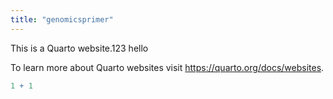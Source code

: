 ```yaml
---
title: "genomicsprimer"
---
```


This is a Quarto website.123 hello

To learn more about Quarto websites visit <https://quarto.org/docs/websites>.

```r
1 + 1
```
